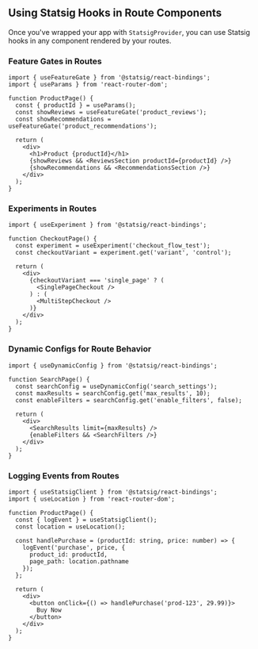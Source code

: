 ## Using Statsig Hooks in Route Components

Once you've wrapped your app with `StatsigProvider`, you can use Statsig hooks in any component rendered by your routes.

### Feature Gates in Routes

```tsx
import { useFeatureGate } from '@statsig/react-bindings';
import { useParams } from 'react-router-dom';

function ProductPage() {
  const { productId } = useParams();
  const showReviews = useFeatureGate('product_reviews');
  const showRecommendations = useFeatureGate('product_recommendations');
  
  return (
    <div>
      <h1>Product {productId}</h1>
      {showReviews && <ReviewsSection productId={productId} />}
      {showRecommendations && <RecommendationsSection />}
    </div>
  );
}
```

### Experiments in Routes

```tsx
import { useExperiment } from '@statsig/react-bindings';

function CheckoutPage() {
  const experiment = useExperiment('checkout_flow_test');
  const checkoutVariant = experiment.get('variant', 'control');
  
  return (
    <div>
      {checkoutVariant === 'single_page' ? (
        <SinglePageCheckout />
      ) : (
        <MultiStepCheckout />
      )}
    </div>
  );
}
```

### Dynamic Configs for Route Behavior

```tsx
import { useDynamicConfig } from '@statsig/react-bindings';

function SearchPage() {
  const searchConfig = useDynamicConfig('search_settings');
  const maxResults = searchConfig.get('max_results', 10);
  const enableFilters = searchConfig.get('enable_filters', false);
  
  return (
    <div>
      <SearchResults limit={maxResults} />
      {enableFilters && <SearchFilters />}
    </div>
  );
}
```

### Logging Events from Routes

```tsx
import { useStatsigClient } from '@statsig/react-bindings';
import { useLocation } from 'react-router-dom';

function ProductPage() {
  const { logEvent } = useStatsigClient();
  const location = useLocation();
  
  const handlePurchase = (productId: string, price: number) => {
    logEvent('purchase', price, {
      product_id: productId,
      page_path: location.pathname
    });
  };
  
  return (
    <div>
      <button onClick={() => handlePurchase('prod-123', 29.99)}>
        Buy Now
      </button>
    </div>
  );
}
```
